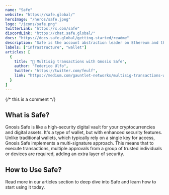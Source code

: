 ```yaml
---
name: "Safe"
website: "https://safe.global/"
heroImage: "/heros/safe.jpeg"
logo: "/icons/safe.png"
twitterLink: "https://x.com/safe"
discordLink: "https://chat.safe.global/"
docs: "https://docs.safe.global/getting-started/readme"
description: "Safe is the account abstraction leader on Ethereum and the EVM with the most secure smart wallet infrastructure and platform."
labels: ["infrastructure", "wallet"]
articles: [
  {
    title: "👛 Multisig transactions with Gnosis Safe",
    author: "Federico Ulfo",
    twitter: "https://twitter.com/feulf",
    link: "https://medium.com/gauntlet-networks/multisig-transactions-with-gnosis-safe-f5dbe67c1c2d"
  }
]
---
```


{/* this is a comment */}
 
  
## What is Safe?

Gnosis Safe is like a high-security digital vault for your cryptocurrencies and digital assets. It's a type of wallet, but with enhanced security features. Unlike traditional wallets, which typically rely on a single key for access, Gnosis Safe implements a multi-signature approach. This means that to execute transactions, multiple approvals from a group of trusted individuals or devices are required, adding an extra layer of security.

## How to Use Safe?

Read more in our articles section to deep dive into Safe and learn how to start using it today. 

